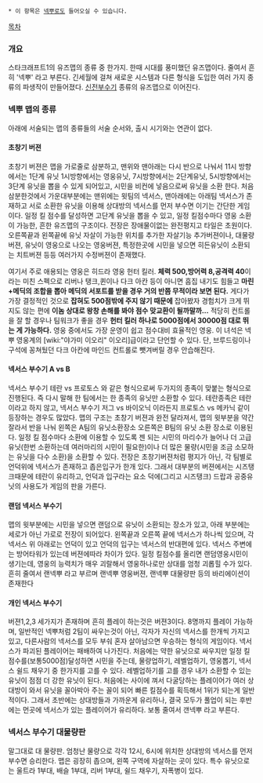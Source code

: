  * 이 항목은 [[넥뿌]]로도 들어오실 수 있습니다.

[[목차]]

=== 개요 ===
스타크래프트1의 유즈맵의 종류 중 한가지. 한때 시대를 풍미했던 유즈맵이다. 줄여서 흔히 '넥뿌' 라고 부른다. 긴세월에 걸쳐 새로운 시스템과 다른 형식을 도입한 여러 가지 종류의 파생작이 만들어졌다. [[신전부수기]] 종류의 유즈맵으로 이어진다.

=== 넥뿌 맵의 종류 ===
아래에 서술되는 맵의 종류들의 서술 순서와, 출시 시기와는 연관이 없다.

==== 초창기 버젼 ====
초창기 버젼은 맵을 가로줄로 삼분하고, 맨위와 맨아래는 다시 반으로 나눠서 11시 방향에서는 1단계 유닛 1시방향에서는 영웅유닛, 7시방향에서는 2단계유닛, 5시방향에서는 3단계 유닛을 뽑을 수 있게 되어있고, 시민을 비컨에 넣음으로써 유닛을 소환 한다. 처음 삼분한것에서 가운대부분에는 맨위에는 윗팀의 넥서스, 맨아래에는 아래팀 넥서스가 존재하고 서로 소환한 유닛을 이용해 상대방의 넥서스를 먼저 부수면 이기는 간단한 게임이다. 
일정 킬 점수를 달성하면 고단계 유닛을 뽑을 수 있고, 일정 킬점수마다 영웅 소환이 가능한, 흔한 유즈맵의 구조이다. 
전장은 장애물이없는 완전평지고 타일은 초원이다.
오른쪽끝과 왼쪽끝에 유닛 자살이 가능한 위치를 추가한 자살기능 추가버젼이나, 대물량버젼, 유닛이 영웅으로 나오는 영웅버젼, 특정한곳에 시민을 넣으면 히든유닛이 소환되는 치트버젼 등등 여러가지 수정버젼이 존재했다.

여기서 주로 애용되는 영웅은 히드라 영웅 헌터 킬러. '''체력 500,방어력 8,공격력 40'''이라는 미친 스펙으로 리버나 탱크,퀸이나 다크 아칸 등이 아니면 흠집 내기도 힘들고 '''마린+메딕의 조합을 뽑아 메딕의 서포트를 받을 경우 거의 반쯤 무적이라 보면 된다.''' 게다가 가장 결정적인 것으로 '''잡혀도 500점밖에 주지 않기 때문에''' 잡아봤자 경험치가 크게 뛰지도 않는 편에 '''이놈 상대로 왕창 손해를 봐야 점수 맞교환이 될까말까...''' 적당히 컨트롤을 잘 할 경우나 팀워크가 좋을 경우 '''헌터 킬러 하나로 5000점에서 30000점 대로 뛰는 게 가능하다.''' 영웅 중에서도 가장 운영이 쉽고 점수대비 효율적인 영웅. 이 녀석은 넥뿌 영웅계의 [wiki:"야가미 이오리" 이오리]급이라고 단언할 수 있다. 단, 브루드링이나 구석에 꽁쳐뒀던 다크 아칸에 마인드 컨트롤로 뺏겨버릴 경우 안습해진다.
==== 넥서스 부수기 A vs B ====
넥서스 부수기 테란 vs 프로토스 와 같은 형식으로써 두가지의 종족이 맞붙는 형식으로 진행된다. 즉 다시 말해 한 팀에서는 한 종족의 유닛만 소환할 수 있다. 테란종족은 테란 이라고 하지 않고, 넥서스 부수기 저그 vs 바이오닉 이라든지 프로토스 vs 메카닉 같이 등장하는 경우도 많았다. 
맵의 구조는 초창기 버젼과 완전 달라져서, 맵의 윗부분을 약간 잘라서 반을 나눠 왼쪽은 A팀의 유닛소환장소 오른쪽은 B팀의 유닛 소환 장소로 이용된다. 일정 킬 점수마다 소환에 이용할 수 있도록 젠 되는 시민의 마리수가 늘어나 더 고급유닛(한번 소환하는데 여러마리의 시민이 필요한)이나 더 많은 물량(시민을 조금 소모하는 유닛을 다수 소환)을 소환할 수 있다. 전장은 초창기버젼처럼 평지가 아닌, 각 팀별로 언덕위에 넥서스가 존재하고 좁은입구가 한개 있다. 그래서 대부분의 버젼에서는 시즈탱크때문에 테란이 유리하고, 언덕과 입구라는 요소 덕에(그리고 시즈탱크) 드랍과 공중유닛의 사용도가 게임의 판을 가른다.

==== 랜덤 넥서스 부수기 ====
맵의 윗부분에는 시민을 넣으면 랜덤으로 유닛이 소환되는 장소가 있고, 아래 부분에는 세로가 아닌 가로로 전장이 되어있다.
왼쪽끝과 오른쪽 끝에 넥서스가 하나씩 있으며, 각 넥서스 위 아래로는 언덕이 있고 언덕의 입구는 넥서스의 반대편에 있다. 넥서스 주변에는 방어타워가 있는데 버젼에따라 차이가 있다.
일정 킬점수를 올리면 랜덤영웅시민이 생기는데, 영웅의 능력치가 매우 괴랄해서 영웅하나로만 상대를 엄청 괴롭힐 수가 있다. 흔히 줄여서 랜넥뿌 라고 부르며 랜넥뿌 영웅버젼, 랜넥뿌 대물량판 등의 바리에이션이 존재한다

==== 개인 넥서스 부수기 ====
버젼1,2,3 세가지가 존재하며 흔히 플레이 하는것은 버젼3이다.
8명까지 플레이 가능하며, 일반적인 넥뿌처럼 2팀이 싸우는것이 아닌, 각자가 자신의 넥서스를 한개씩 가지고 있고, 다른사람의 넥서스를 모두 부숴 혼자 살아남으면 우승하는 형식의 게임이다. 넥서스가 파괴된 플레이어는 패배하여 나가진다.
처음에는 약한 유닛으로 싸우지만 일정 킬점수를(보통5000점)달성하면 시민을 주는데, 물량업하기, 레벨업하기, 영웅뽑기, 넥서스 쉴드 채우기 중 한가지를 고를 수 있다. 레벨업하기를 고를 경우 내가 소환할 수 있는 유닛이 점점 더 강한 유닛이 된다.
처음에는 사이에 껴서 다굴당하는 플레이어가 여러 상대방이 와서 유닛을 꼴아박아 주는 꼴이 되어 빠른 킬점수를 획득해서 1위가 되는게 일반적이다. 그래서 초반에는 상대방들과 가까운게 유리하나, 결국 모두가 풀업이 되는 후반에는 먼곳에 넥서스가 있는 플레이어가 유리하다.
보통 줄여서 갠넥뿌 라고 부른다.

=== 넥서스 부수기 대물량판 ===
말그대로 대 물량판. 엄청난 물량으로 각각 12시, 6시에 위치한 상대방의 넥서스를 먼저 부수면 승리한다. 맵은 굉장히 좁으며, 왼쪽 구역에 자살하는 곳이 있다. 특수 유닛으로는 울트라 1부대, 배슬 1부대, 리버 1부대, 쉴드 채우기, 자폭병이 있다.
